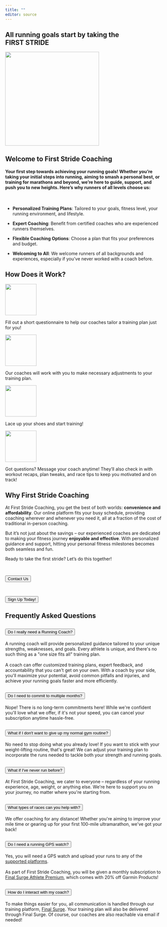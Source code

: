 ```yaml
---
title: ""
editor: source
---
```


```{=html}
<h2>All running goals start by taking the<br><span class="highlight">FIRST STRIDE</span></h2>
```
![](images/fsclogo.png){fig-align="center" width="300"}

## Welcome to **First Stride Coaching**

#### Your first step towards achieving your running goals! Whether you're taking your initial steps into running, aiming to smash a personal best, or training for marathons and beyond, we're here to guide, support, and push you to new heights. Here's why runners of all levels choose us:

<br>

::: custom-list-container
::: custom-list
-   **Personalized Training Plans**: Tailored to your goals, fitness level, your running environment, and lifestyle.

-   **Expert Coaching**: Benefit from certified coaches who are experienced runners themselves.

-   **Flexible Coaching Options**: Choose a plan that fits your preferences and budget.

-   **Welcoming to All**: We welcome runners of all backgrounds and experiences, especially if you've never worked with a coach before.
:::
:::

::: divider
:::

## How Does it Work?

::: work-container
::: work-image
![](images/document-901.png){width="100"}
:::
::: work-text
Fill out a short questionnaire to help our coaches tailor a training plan just for you!
:::
:::

::: bottom-arrow
:::

::: work-container
::: work-image
![](images/wrench-and-screwdriver-9431.png){width="100"}
:::
::: work-text
Our coaches will work with you to make necessary adjustments to your training plan.
:::
:::

::: bottom-arrow
:::

::: work-container
::: work-image
![](images/running-shoes-8591.png){width="100"}
:::
::: work-text
Lace up your shoes and start training! 
:::
:::

::: bottom-arrow
:::

::: work-container
::: work-image
![](images/speech-bubble-1078.png){width="100"}
:::
::: work-text
Got questions? Message your coach anytime! They'll also check in with workout recaps, plan tweaks, and race tips to keep you motivated and on track!
:::
:::

::: divider
:::

## Why First Stride Coaching
At First Stride Coaching, you get the best of both worlds: **convenience and affordability**. Our online platform fits your busy schedule, providing coaching wherever and whenever you need it, all at a fraction of the cost of traditional in-person coaching.

But it's not just about the savings – our experienced coaches are dedicated to making your fitness journey **enjoyable and effective**. With personalized guidance and support, hitting your personal fitness milestones becomes both seamless and fun. 

Ready to take the first stride? Let's do this together!

<br>

::: work-container

```{=html}
<!DOCTYPE html>
<html lang="en">
<head>
  <meta charset="UTF-8">
  <meta name="viewport" content="width=device-width, initial-scale=1.0">
  <title>Button Navigation</title>
  <!-- Include your compiled CSS file -->
  <link rel="stylesheet" href="styles.css">
</head>
<body>

<button class="button" id="externalLink">Contact Us</button>

<script>
document.getElementById("externalLink").addEventListener("click", function() {
  window.location.href = "https://www.finalsurge.com/coach/firststridecoaching?tab=bio";
});
</script>

</body>
</html>
```

:::

<br>

::: work-container

```{=html}
<!DOCTYPE html>
<html lang="en">
<head>
  <meta charset="UTF-8">
  <meta name="viewport" content="width=device-width, initial-scale=1.0">
  <title>Button Navigation</title>
  <!-- Include your compiled CSS file -->
  <link rel="stylesheet" href="styles.css">
</head>
<body>

<button class="button" id="externalLink1">Sign Up Today!</button>

<script>
document.getElementById("externalLink1").addEventListener("click", function() {
  window.location.href = "https://www.finalsurge.com/coach/firststridecoaching/services/subscriptions/personalruncoaching"; 
});
</script>

</body>
</html>
```

:::

::: divider
:::

## Frequently Asked Questions

```{=html}
<div class="accordion accordion-flush" id="accordionFlushExample">
  <div class="accordion-item">
    <h2 class="accordion-header">
      <button class="accordion-button collapsed" type="button" data-bs-toggle="collapse" data-bs-target="#flush-collapseOne" aria-expanded="false" aria-controls="flush-collapseOne">
        Do I really need a Running Coach?
      </button>
    </h2>
    <div id="flush-collapseOne" class="accordion-collapse collapse" data-bs-parent="#accordionFlushExample">
      <div class="accordion-body">A running coach will provide personalized guidance tailored to your unique strengths, weaknesses, and goals. Every athlete is unique, and there's no such thing as a "one size fits all" training plan.<br><br>A coach can offer customized training plans, expert feedback, and accountability that you can't get on your own. With a coach by your side, you'll maximize your potential, avoid common pitfalls and injuries, and achieve your running goals faster and more efficiently.</div>
    </div>
  </div>
  
  
  <div class="accordion-item">
    <h2 class="accordion-header">
      <button class="accordion-button collapsed" type="button" data-bs-toggle="collapse" data-bs-target="#flush-collapseTwo" aria-expanded="false" aria-controls="flush-collapseTwo">
        Do I need to commit to multiple months?
      </button>
    </h2>
    <div id="flush-collapseTwo" class="accordion-collapse collapse" data-bs-parent="#accordionFlushExample">
      <div class="accordion-body">Nope! There is no long-term commitments here! While we're confident you'll love what we offer, if it's not your speed, you can cancel your subscription anytime hassle-free.</div>
    </div>
  </div>
  
  
  <div class="accordion-item">
    <h2 class="accordion-header">
      <button class="accordion-button collapsed" type="button" data-bs-toggle="collapse" data-bs-target="#flush-collapseThree" aria-expanded="false" aria-controls="flush-collapseThree">
        What if I don't want to give up my normal gym routine?
      </button>
    </h2>
    <div id="flush-collapseThree" class="accordion-collapse collapse" data-bs-parent="#accordionFlushExample">
      <div class="accordion-body">No need to stop doing what you already love! If you want to stick with your weight-lifting routine, that's great! We can adjust your training plan to incorporate the runs needed to tackle both your strength and running goals.</div>
    </div>
  </div>
  
  
  <div class="accordion-item">
    <h2 class="accordion-header">
      <button class="accordion-button collapsed" type="button" data-bs-toggle="collapse" data-bs-target="#flush-collapseFour" aria-expanded="false" aria-controls="flush-collapseFour">
        What if I've never run before?
      </button>
    </h2>
    <div id="flush-collapseFour" class="accordion-collapse collapse" data-bs-parent="#accordionFlushExample">
      <div class="accordion-body">At First Stride Coaching, we cater to everyone – regardless of your running experience, age, weight, or anything else. We're here to support you on your journey, no matter where you're starting from.</div>
    </div>
  </div>
  
  
  <div class="accordion-item">
    <h2 class="accordion-header">
      <button class="accordion-button collapsed" type="button" data-bs-toggle="collapse" data-bs-target="#flush-collapseFive" aria-expanded="false" aria-controls="flush-collapseFive">
        What types of races can you help with?
      </button>
    </h2>
    <div id="flush-collapseFive" class="accordion-collapse collapse" data-bs-parent="#accordionFlushExample">
      <div class="accordion-body">We offer coaching for any distance! Whether you're aiming to improve your mile time or gearing up for your first 100-mile ultramarathon, we've got your back!</div>
    </div>
  </div>
  
  
  <div class="accordion-item">
    <h2 class="accordion-header">
      <button class="accordion-button collapsed" type="button" data-bs-toggle="collapse" data-bs-target="#flush-collapseSix" aria-expanded="false" aria-controls="flush-collapseSix">
        Do I need a running GPS watch?
      </button>
    </h2>
    <div id="flush-collapseSix" class="accordion-collapse collapse" data-bs-parent="#accordionFlushExample">
      <div class="accordion-body">Yes, you will need a GPS watch and upload your runs to any of the <a href="https://www.finalsurge.com/connected-apps">supported platforms</a>.<br><br>As part of First Stride Coaching, you will be given a monthly subscription to <a href="https://www.finalsurge.com/premium">Final Surge Athlete Premium</a>, which comes with 20% off Garmin Products!</div>
    </div>
  </div>
  
  
  <div class="accordion-item">
    <h2 class="accordion-header">
      <button class="accordion-button collapsed" type="button" data-bs-toggle="collapse" data-bs-target="#flush-collapseSeven" aria-expanded="false" aria-controls="flush-collapseSeven">
        How do I interact with my coach?
      </button>
    </h2>
    <div id="flush-collapseSeven" class="accordion-collapse collapse" data-bs-parent="#accordionFlushExample">
      <div class="accordion-body">To make things easier for you, all communication is handled through our training platform, <a href="https://www.finalsurge.com/">Final Surge</a>. Your training plan will also be delivered through Final Surge. Of course, our coaches are also reachable via email if needed!</div>
    </div>
  </div>
  
  
</div>
```

